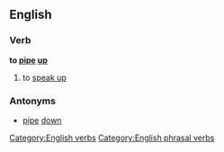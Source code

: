 ==English==

===Verb===
'''to [[pipe]] [[up]]'''

#to [[speak up]]

===Antonyms===
*[[pipe]] [[down]]

[[Category:English verbs]]
[[Category:English phrasal verbs]]